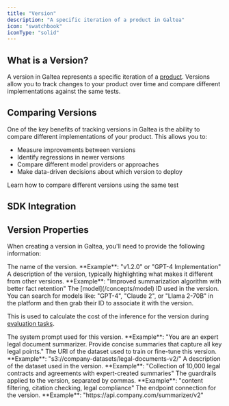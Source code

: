 ```yaml
---
title: "Version"
description: "A specific iteration of a product in Galtea"
icon: "swatchbook"
iconType: "solid"
---
```



## What is a Version?

A version in Galtea represents a specific iteration of a [product](/concepts/product). Versions allow you to track changes to your product over time and compare different implementations against the same tests.

## Comparing Versions

One of the key benefits of tracking versions in Galtea is the ability to compare different implementations of your product. This allows you to:

- Measure improvements between versions
- Identify regressions in newer versions
- Compare different model providers or approaches
- Make data-driven decisions about which version to deploy

<Card title="Run a Comparison Evaluation" icon="clipboard-check" iconType="solid" href="/concepts/product/evaluation">
  Learn how to compare different versions using the same test
</Card>

## SDK Integration

<SDKVersionServiceCard />

## Version Properties

When creating a version in Galtea, you'll need to provide the following information:

<ResponseField name="Version Name" type="Text" required>
  The name of the version. **Example**: "v1.2.0" or "GPT-4 Implementation"
</ResponseField>

<ResponseField name="Version Description" type="Text">
  A description of the version, typically highlighting what makes it different from other versions. **Example**: "Improved summarization algorithm with better fact retention"
</ResponseField>

<ResponseField name="Model ID" type="ID (text)">
  The [model](/concepts/model) ID used in the version. You can search for models like: "GPT-4", "Claude 2", or "Llama 2-70B" in the platform and then grab their ID to associate it with the version.

  This is used to calculate the cost of the inference for the version during [evaluation tasks](/concepts/product/evaluation/task).
</ResponseField>

<ResponseField name="System Prompt" type="Text">
  The system prompt used for this version. **Example**: "You are an expert legal document summarizer. Provide concise summaries that capture all key legal points."
</ResponseField>

<ResponseField name="Dataset URI" type="Text">
  The URI of the dataset used to train or fine-tune this version. **Example**: "s3://company-datasets/legal-documents-v2/"
</ResponseField>

<ResponseField name="Dataset Description" type="Text">
  A description of the dataset used in the version. **Example**: "Collection of 10,000 legal contracts and agreements with expert-created summaries"
</ResponseField>

<ResponseField name="Guardrails" type="Text">
  The guardrails applied to the version, separated by commas. **Example**: "content filtering, citation checking, legal compliance"
</ResponseField>

<ResponseField name="Endpoint Connection" type="Text">
  The endpoint connection for the version. **Example**: "https://api.company.com/summarizer/v2"
</ResponseField>
